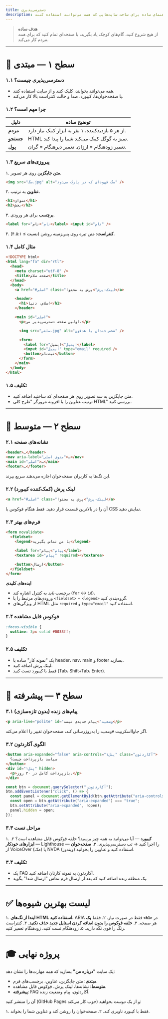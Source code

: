 ```yaml
---
title: دسترسی‌پذیری
description: راهنمای ساده برای ساخت سایت‌هایی که همه می‌توانند استفاده کنند.
---
```


> **هدف ساده**  
> از هیچ شروع کنید، گام‌های کوچک یاد بگیرید، با صفحه‌ای تمام کنید که برای _همه_ مردم کار می‌کند.

---

# 🌱 سطح ۱ — مبتدی

### ۱.۱ دسترسی‌پذیری چیست؟

- همه می‌توانند بخوانند، کلیک کنند و از سایت استفاده کنند.
- با صفحه‌خوان‌ها، کیبورد، صدا و حالت کنتراست بالا کار می‌کند.

### ۱.۲ چرا مهم است؟

| دلیل      | توضیح ساده                                         |
| --------- | -------------------------------------------------- |
| **مردم**  | از هر ۵ بازدیدکننده، ۱ نفر به ابزار کمک نیاز دارد. |
| **جستجو** | HTML تمیز به گوگل کمک می‌کند شما را پیدا کند.      |
| **پول**   | تعمیر زودهنگام = ارزان. تعمیر دیرهنگام = گران.     |

### ۱.۳ پیروزی‌های سریع

۱. **متن جایگزین** روی هر تصویر.

```html
<img src="سگ.jpg" alt="سگ قهوه‌ای که در پارک می‌دود" />
```

۲. **عناوین** به ترتیب.

```html
<h1>عنوان</h1>
<h2>بخش</h2>
```

۳. **برچسب** برای هر ورودی.

```html
<label for="نام">نام</label> <input id="نام" />
```

۴. **کنتراست**: متن تیره روی پس‌زمینه روشن (نسبت ≥ ۴.۵:۱).

### ۱.۴ مثال کامل

```html
<!DOCTYPE html>
<html lang="fa" dir="rtl">
  <head>
    <meta charset="utf-8" />
    <title>صفحه سلام</title>
  </head>
  <body>
    <a href="#اصلی" class="لینک-پرش">پرش به محتوا</a>

    <header>
      <h1>سلام، دنیا!</h1>
    </header>

    <main id="اصلی">
      <p>اولین صفحه دسترسی‌پذیر من.</p>

      <img src="سلفی.jpg" alt="شخص خندان با هدفون" />

      <form>
        <label for="ایمیل">ایمیل</label>
        <input id="ایمیل" type="email" required />
        <button>ثبت‌نام</button>
      </form>
    </main>
  </body>
</html>
```

### ۱.۵ تکلیف

- متن جایگزین به سه تصویر روی هر صفحه‌ای که ساختید اضافه کنید.
- ترتیب عناوین را با افزونه مرورگر "طرح کلی HTML" بررسی کنید.

---

# 🌿 سطح ۲ — متوسط

### ۲.۱ نشانه‌های صفحه

```html
<header>…</header>
<nav aria-label="منوی اصلی">…</nav>
<main id="اصلی">…</main>
<footer>…</footer>
```

این تگ‌ها به کاربران صفحه‌خوان اجازه می‌دهند سریع بپرند.

### ۲.۲ لینک پرش (کمک‌کننده کیبورد)

```html
<a href="#اصلی" class="لینک-پرش">پرش به محتوا</a>
```

آن را در بالاترین قسمت قرار دهید. فقط هنگام فوکوس با CSS نمایش دهید.

### ۲.۳ فرم‌های بهتر

```html
<form novalidate>
  <fieldset>
    <legend>با من تماس بگیرید</legend>

    <label for="پیام">پیام</label>
    <textarea id="پیام" required></textarea>

    <button>ارسال</button>
  </fieldset>
</form>
```

**ایده‌های کلیدی**

- برچسب _باید_ به کنترل اشاره کند (`for` ↔ `id`).
- ورودی‌های مرتبط را با `<fieldset>` + `<legend>` گروه‌بندی کنید.
- از ویژگی‌های HTML مثل `required` و `type="email"` استفاده کنید.

### ۲.۴ فوکوس قابل مشاهده

```css
:focus-visible {
  outline: 3px solid #0033ff;
}
```

### ۲.۵ تکلیف

- یک "نمونه کار" ساده با header، nav، main و footer بسازید.
- لینک پرش اضافه کنید.
- فقط با کیبورد تست کنید (Tab، Shift+Tab، Enter).

---

# 🌳 سطح ۳ — پیشرفته

### ۳.۱ پیام‌های زنده (بدون تازه‌سازی)

```html
<p aria-live="polite" id="وضعیت">پیام جدیدی نیست</p>
```

اگر جاوااسکریپت `#وضعیت` را به‌روزرسانی کند، صفحه‌خوان تغییر را اعلام می‌کند.

### ۳.۲ الگوی آکاردئون

```html
<button aria-expanded="false" aria-controls="پنل۱" class="آکاردئون">
  سیاست بازپرداخت چیست؟
</button>
<div id="پنل۱" hidden>
  <p>بازپرداخت کامل در ۳۰ روز.</p>
</div>
```

```js
const btn = document.querySelector(".آکاردئون");
btn.addEventListener("click", () => {
  const panel = document.getElementById(btn.getAttribute("aria-controls"));
  const open = btn.getAttribute("aria-expanded") === "true";
  btn.setAttribute("aria-expanded", !open);
  panel.hidden = open;
});
```

### ۳.۳ مراحل تست

۱. **کیبورد** — آیا می‌توانید به همه چیز برسید؟ حلقه فوکوس قابل مشاهده است؟
۲. **ابزارهای خودکار** — Lighthouse را اجرا کنید → تب دسترسی‌پذیری.
۳. **صفحه‌خوان** — از VoiceOver (مک) یا NVDA (ویندوز) استفاده کنید و عناوین را بخوانید.

### ۳.۴ تکلیف

- یک FAQ آکاردئون به نمونه کارتان اضافه کنید.
- یک منطقه زنده اضافه کنید که بعد از ارسال فرم تماس "ارسال شد!" بگوید.

---

# ✅ لیست بهترین شیوه‌ها

۱. **ابتدا از تگ‌های HTML استفاده کنید**، ARIA فقط در صورت نیاز.
۲. فقط **یک `<h1>`** در هر صفحه.
۳. **حلقه فوکوس را بدون اضافه کردن استایل جدید حذف نکنید**.
۴. کنتراست رنگ را قوی نگه دارید.
۵. زودهنگام تست کنید، زودهنگام تعمیر کنید.

---

# 🎓 پروژه نهایی

یک سایت **"درباره من"** بسازید که _همه_ مهارت‌ها را نشان دهد:

- **مبتدی**: متن جایگزین، عناوین، برچسب‌های فرم.
- **متوسط**: نشانه‌ها، لینک پرش، فوکوس قابل مشاهده.
- **پیشرفته**: FAQ آکاردئون، پیام وضعیت زنده.

آن را منتشر کنید (GitHub Pages خوب کار می‌کند) و از یک دوست بخواهید:

۱. فقط با کیبورد ناوبری کند.
۲. صفحه‌خوان را روشن کند و عناوین شما را بخواند.
